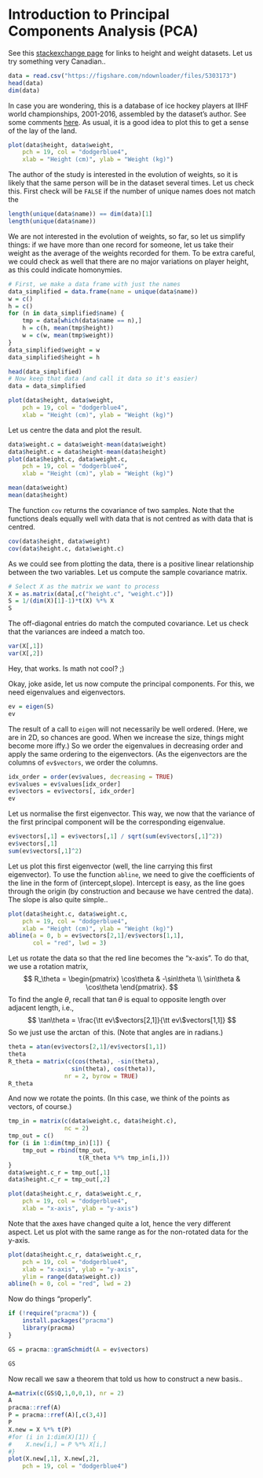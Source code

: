 # Introduction to Principal Components Analysis (PCA)

See this [stackexchange page](https://opendata.stackexchange.com/questions/7793/age-weight-and-height-dataset) for links to height and weight datasets. Let us try something very Canadian..


```r
data = read.csv("https://figshare.com/ndownloader/files/5303173")
head(data)
dim(data)
```





In case you are wondering, this is a database of ice hockey players at IIHF world championships, 2001-2016, assembled by the dataset's author. See some comments [here](https://ikashnitsky.github.io/2017/ice-hockey-players-height/). As usual, it is a good idea to plot this to get a sense of the lay of the land.


```r
plot(data$height, data$weight,
    pch = 19, col = "dodgerblue4",
    xlab = "Height (cm)", ylab = "Weight (kg)")
```


The author of the study is interested in the evolution of weights, so it is likely that the same person will be in the dataset several times. Let us check this. First check will be `FALSE` if the number of unique names does not match the


```r
length(unique(data$name)) == dim(data)[1]
length(unique(data$name))
```


We are not interested in the evolution of weights, so far, so let us simplify things: if we have more than one record for someone, let us take their weight as the average of the weights recorded for them. To be extra careful, we could check as well that there are no major variations on player height, as this could indicate homonymies.


```r
# First, we make a data frame with just the names
data_simplified = data.frame(name = unique(data$name))
w = c()
h = c()
for (n in data_simplified$name) {
    tmp = data[which(data$name == n),]
    h = c(h, mean(tmp$height))
    w = c(w, mean(tmp$weight))
}
data_simplified$weight = w
data_simplified$height = h

head(data_simplified)
# Now keep that data (and call it data so it's easier)
data = data_simplified
```



```r
plot(data$height, data$weight,
    pch = 19, col = "dodgerblue4",
    xlab = "Height (cm)", ylab = "Weight (kg)")
```


Let us centre the data and plot the result.


```r
data$weight.c = data$weight-mean(data$weight)
data$height.c = data$height-mean(data$height)
plot(data$height.c, data$weight.c,
    pch = 19, col = "dodgerblue4",
    xlab = "Height (cm)", ylab = "Weight (kg)")
```




```r
mean(data$weight)
mean(data$height)
```



The function `cov` returns the covariance of two samples. Note that the functions deals equally well with data that is not centred as with data that is centred.


```r
cov(data$height, data$weight)
cov(data$height.c, data$weight.c)
```


As we could see from plotting the data, there is a positive linear relationship between the two variables. Let us compute the sample covariance matrix.


```r
# Select X as the matrix we want to process
X = as.matrix(data[,c("height.c", "weight.c")])
S = 1/(dim(X)[1]-1)*t(X) %*% X
S
```


The off-diagonal entries do match the computed covariance. Let us check that the variances are indeed a match too.


```r
var(X[,1])
var(X[,2])
```


Hey, that works. Is math not cool? ;)

Okay, joke aside, let us now compute the principal components. For this, we need eigenvalues and eigenvectors.


```r
ev = eigen(S)
ev
```



The result of a call to `eigen` will not necessarily be well ordered. (Here, we are in 2D, so chances are good. When we increase the size, things might become more iffy.) So we order the eigenvalues in decreasing order and apply the same ordering to the eigenvectors. (As the eigenvectors are the columns of `ev$vectors`, we order the columns.


```r
idx_order = order(ev$values, decreasing = TRUE)
ev$values = ev$values[idx_order]
ev$vectors = ev$vectors[, idx_order]
ev
```




Let us normalise the first eigenvector. This way, we now that the variance of the first principal component will be the corresponding eigenvalue.


```r
ev$vectors[,1] = ev$vectors[,1] / sqrt(sum(ev$vectors[,1]^2))
ev$vectors[,1]
sum(ev$vectors[,1]^2)
```




Let us plot this first eigenvector (well, the line carrying this first eigenvector). To use the function `abline`, we need to give the coefficients of the line in the form of (intercept,slope). Intercept is easy, as the line goes through the origin (by construction and because we have centred the data). The slope is also quite simple..


```r
plot(data$height.c, data$weight.c,
    pch = 19, col = "dodgerblue4",
    xlab = "Height (cm)", ylab = "Weight (kg)")
abline(a = 0, b = ev$vectors[2,1]/ev$vectors[1,1], 
       col = "red", lwd = 3)
```



Let us rotate the data so that the red line becomes the "x-axis". To do that, we use a rotation matrix,
$$
R_\theta = \begin{pmatrix}
\cos\theta & -\sin\theta \\
\sin\theta & \cos\theta
\end{pmatrix}.
$$
To find the angle $\theta$, recall that $\tan\theta$ is equal to opposite length over adjacent length, i.e., 
$$
\tan\theta = \frac{\tt ev\$vectors[2,1]}{\tt ev\$vectors[1,1]}
$$
So we just use the $\arctan$ of this. (Note that angles are in radians.)


```r
theta = atan(ev$vectors[2,1]/ev$vectors[1,1])
theta
R_theta = matrix(c(cos(theta), -sin(theta),
                  sin(theta), cos(theta)),
                nr = 2, byrow = TRUE)
R_theta
```


And now we rotate the points. (In this case, we think of the points as vectors, of course.)


```r
tmp_in = matrix(c(data$weight.c, data$height.c),
                nc = 2)
tmp_out = c()
for (i in 1:dim(tmp_in)[1]) {
    tmp_out = rbind(tmp_out,
                    t(R_theta %*% tmp_in[i,]))
}
data$weight.c_r = tmp_out[,1]
data$height.c_r = tmp_out[,2]
```


```r
plot(data$height.c_r, data$weight.c_r,
    pch = 19, col = "dodgerblue4",
    xlab = "x-axis", ylab = "y-axis")
```




Note that the axes have changed quite a lot, hence the very different aspect. Let us plot with the same range as for the non-rotated data for the y-axis.


```r
plot(data$height.c_r, data$weight.c_r,
    pch = 19, col = "dodgerblue4",
    xlab = "x-axis", ylab = "y-axis",
    ylim = range(data$weight.c))
abline(h = 0, col = "red", lwd = 2)
```



Now do things "properly".


```r
if (!require("pracma")) {
    install.packages("pracma")
    library(pracma)
}
```



```r
GS = pracma::gramSchmidt(A = ev$vectors)
```


```r
GS
```



Now recall we saw a theorem that told us how to construct a new basis..


```r
A=matrix(c(GS$Q,1,0,0,1), nr = 2)
A
pracma::rref(A)
P = pracma::rref(A)[,c(3,4)]
P
X.new = X %*% t(P)
#for (i in 1:dim(X)[1]) {
#    X.new[i,] = P %*% X[i,]
#}
plot(X.new[,1], X.new[,2],
    pch = 19, col = "dodgerblue4")
```


